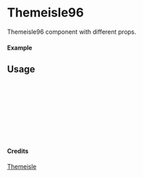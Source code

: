 
<Meta of={Themeisle96} title="Themeisle/Themeisle96" />

# Themeisle96

Themeisle96 component with different props.

#### Example

<Canvas of={Themeisle96.Primary} />

## Usage

```ts
import { Themeisle96 } from "yadl-ui";

const Example = () => {
  return (
      <Themeisle96 />
  );
};

export default Example;
```

#### Credits
[Themeisle](https://themeisle.com/illustrations/)
